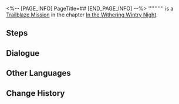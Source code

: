 <%-- [PAGE_INFO]
PageTitle=##
[END_PAGE_INFO] --%>
{{Stub|Dialogue.}}
{{Mission Infobox
|id            = 1010503
|title         = 
|image         = <!--Mission .png-->
|type          = Trailblaze
|event_name    = 
|chapter       = In the Withering Wintry Night
|requirements  = [[Trailblaze Mission]] ''[[Ones Fallen Into the Abyss]]'' completed
|summary       = <!--official mission summary from Fate's Atlas-->
|characters    = Trailblazer
|startLocation = [[Jarilo-VI]] - [[Great Mine]]
|world         = Jarilo-VI
|area          = Great Mine
|prev          = Ones Fallen Into the Abyss
|next          = 
|rewards       = Musketeer's Wild Wheat Felt Hat*1 { rarity = 2 }; Musketeer's Coarse Leather Gloves*1 { rarity = 2 }
}}
'''''''''' is a [[Trailblaze Mission]] in the chapter [[In the Withering Wintry Night]].

==Steps==


<!--
==Gameplay Notes==

--><!--
==Trial Character==

-->
==Dialogue==
{{Stub Dialogue}}

{{Dialogue End}}

==Other Languages==
{{Other Languages
|en   = 
|zhs  = 
|zht  = 
|ja   = 
|ko   = 
|es   = 
|fr   = 
|ru   = 
|th   = 
|vi   = 
|de   = 
|id   = 
|pt   = 
}}

==Change History==
{{Change History|1.0}}

